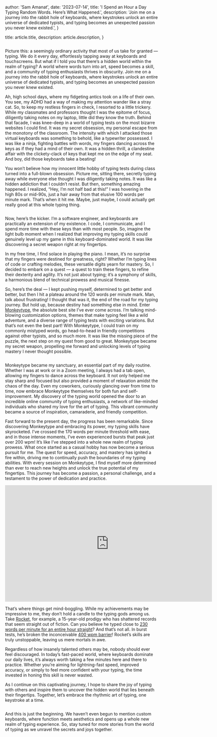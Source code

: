 
  author: 'Sam Amanat',
  date: '2023-07-14',
  title: 'I Spend an Hour a Day Typing Random Words. Here’s What Happened.',
  description:
    'Join me on a journey into the rabbit hole of keyboards, where keystrokes unlock an entire universe of dedicated typists, and typing becomes an unexpected passion you never knew existed.',
}

  title: article.title,
  description: article.description,
}


<Image src={laptop} alt="" />

Picture this: a seemingly ordinary activity that most of us take for granted — typing. We do it every day, effortlessly tapping away at keyboards and touchscreens. But what if I told you that there’s a hidden world within the realm of typing? A world where words turn into art, speed becomes a skill, and a community of typing enthusiasts thrives in obscurity. Join me on a journey into the rabbit hole of keyboards, where keystrokes unlock an entire universe of dedicated typists, and typing becomes an unexpected passion you never knew existed.

Ah, high school days, where my fidgeting antics took on a life of their own. You see, my ADHD had a way of making my attention wander like a stray cat. So, to keep my restless fingers in check, I resorted to a little trickery. While my classmates and professors thought I was the epitome of focus, diligently taking notes on my laptop, little did they know the truth. Behind that facade, I was knee-deep in a world of typing tests on the most bizarre websites I could find. It was my secret obsession, my personal escape from the monotony of the classroom. The intensity with which I attacked those virtual keyboards was something to behold, like a typewriter possessed. I was like a ninja, fighting battles with words, my fingers dancing across the keys as if they had a mind of their own. It was a hidden thrill, a clandestine affair with the clickety-clack of keys that kept me on the edge of my seat. And boy, did those keyboards take a beating!

You won’t believe how my innocent little hobby of typing tests during class turned into a full-blown obsession. Picture me, sitting there, secretly typing away while everyone else thought I was diligently taking notes. It was like a hidden addiction that I couldn’t resist. But then, something amazing happened. I realized, “Hey, I’m not half bad at this!” I was hovering in the high 80s or mid-90s, just a hair away from that elusive 100 words per minute mark. That’s when it hit me. Maybe, just maybe, I could actually get really good at this whole typing thing.

<Image src={workstation} alt="" />

Now, here’s the kicker. I’m a software engineer, and keyboards are practically an extension of my existence. I code, I communicate, and I spend more time with these keys than with most people. So, imagine the light bulb moment when I realized that improving my typing skills could genuinely level up my game in this keyboard-dominated world. It was like discovering a secret weapon right at my fingertips.

In my free time, I find solace in playing the piano. I mean, it’s no surprise that my fingers were destined for greatness, right? Whether I’m typing lines of code or crafting melodies, these versatile digits yearn for mastery. So, I decided to embark on a quest — a quest to train these fingers, to refine their dexterity and agility. It’s not just about typing; it’s a symphony of skills, a harmonious blend of technical prowess and musical finesse.

So, here’s the deal — I kept pushing myself, determined to get better and better, but then I hit a plateau around the 120 words per minute mark. Man, talk about frustrating! I thought that was it, the end of the road for my typing journey. But hold up, because destiny had something else in mind. Enter [Monkeytype](https://monkeytype.com/), the absolute best site I’ve ever come across. I’m talking mind-blowing customization options, themes that make typing feel like a wild adventure, and a diverse range of typing tests with exciting variations. But that’s not even the best part! With Monkeytype, I could train on my commonly mistyped words, go head-to-head in friendly competitions against other typists, and so much more. It was like the missing piece of the puzzle, the next step on my quest from good to great. Monkeytype became my secret weapon, propelling me forward and unlocking levels of typing mastery I never thought possible.

<Image src={monkeytype} alt="" />

Monkeytype became my sanctuary, an essential part of my daily routine. Whether I was at work or in a Zoom meeting, I always had a tab open, allowing my fingers to dance across the keyboard. It not only helped me stay sharp and focused but also provided a moment of relaxation amidst the chaos of the day. Even my coworkers, curiously glancing over from time to time, now embrace Monkeytype themselves for both fun and self-improvement. My discovery of the typing world opened the door to an incredible online community of typing enthusiasts, a network of like-minded individuals who shared my love for the art of typing. This vibrant community became a source of inspiration, camaraderie, and friendly competition.

Fast forward to the present day, the progress has been remarkable. Since discovering Monkeytype and embracing its power, my typing skills have skyrocketed. I’ve crossed the 170 words per minute threshold with ease, and in those intense moments, I’ve even experienced bursts that peak just over 200 wpm! It’s like I’ve stepped into a whole new realm of typing prowess. What once started as a casual hobby has now become a serious pursuit for me. The quest for speed, accuracy, and mastery has ignited a fire within, driving me to continually push the boundaries of my typing abilities. With every session on Monkeytype, I find myself more determined than ever to reach new heights and unlock the true potential of my fingertips. This journey has become a passion, a personal challenge, and a testament to the power of dedication and practice.

<iframe className="hidden sm:block" width="680" height="382" src="https://www.youtube.com/embed/1Lg_00y5nsE" title="273 WPM TYPING WORLD RECORD - Monkeytype 60s" frameborder="0" allow="accelerometer; autoplay; clipboard-write; encrypted-media; gyroscope; picture-in-picture; web-share" allowfullscreen></iframe>

That’s where things get mind-boggling. While my achievements may be impressive to me, they don’t hold a candle to the typing gods among us. Take [Rocket](https://www.youtube.com/@mythicalrocket), for example, a 15-year-old prodigy who has shattered records that seem straight out of fiction. Can you believe he typed close to [230 words per minute for an entire hour straight](https://www.youtube.com/watch?v=hGvEE4dE5Og)? And that’s not all. In burst tests, he’s broken the inconceivable [400 wpm barrier](https://www.youtube.com/shorts/OxuTojtY8Wc)! Rocket’s skills are truly unstoppable, leaving us mere mortals in awe.

Regardless of how insanely talented others may be, nobody should ever feel discouraged. In today’s fast-paced world, where keyboards dominate our daily lives, it’s always worth taking a few minutes here and there to practice. Whether you’re aiming for lightning-fast speed, improved accuracy, or simply to feel more confident with your typing, the time invested in honing this skill is never wasted.

As I continue on this captivating journey, I hope to share the joy of typing with others and inspire them to uncover the hidden world that lies beneath their fingertips. Together, let’s embrace the rhythmic art of typing, one keystroke at a time.

<Image src={keyboard} alt="" />

And this is just the beginning. We haven’t even begun to mention custom keyboards, where function meets aesthetics and opens up a whole new realm of typing experience. So, stay tuned for more stories from the world of typing as we unravel the secrets and joys together.